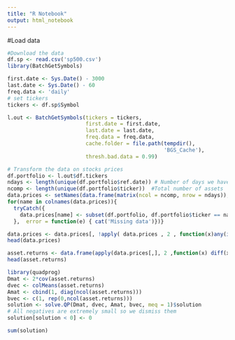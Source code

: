 ---
title: "R Notebook"
output: html_notebook
---
#Load data
```{r}
#Download the data
df.sp <- read.csv('sp500.csv')
library(BatchGetSymbols)

first.date <- Sys.Date() - 3000
last.date <- Sys.Date() - 60
freq.data <- 'daily'
# set tickers
tickers <- df.sp$Symbol

l.out <- BatchGetSymbols(tickers = tickers, 
                         first.date = first.date,
                         last.date = last.date, 
                         freq.data = freq.data,
                         cache.folder = file.path(tempdir(), 
                                                  'BGS_Cache'),
                         thresh.bad.data = 0.99)
```

```{r}
# Transform the data on stocks prices
df.portfolio <- l.out$df.tickers
ndays <- length(unique(df.portfolio$ref.date)) # Number of days we have information on prices for
ncomp <- length(unique(df.portfolio$ticker))  #Total number of assets
data.prices <- setNames(data.frame(matrix(ncol = ncomp, nrow = ndays)), as.vector(unique(df.portfolio$ticker)))
for(name in colnames(data.prices)){
  tryCatch({
    data.prices[name] <- subset(df.portfolio, df.portfolio$ticker == name)$price.close
  },  error = function(e) { cat('Missing data')})}

data.prices <- data.prices[, !apply( data.prices , 2 , function(x)any(is.na(x)))]
head(data.prices)
```

```{r}
asset.returns <- data.frame(apply(data.prices[,], 2 ,function(x) diff(x)/head(x,-1)))
head(asset.returns)
```

```{r}
library(quadprog)
Dmat <- 2*cov(asset.returns)
dvec <- colMeans(asset.returns)
Amat <- cbind(1, diag(ncol(asset.returns)))
bvec <- c(1, rep(0,ncol(asset.returns))) 
solution <- solve.QP(Dmat, dvec, Amat, bvec, meq = 1)$solution
# All negatives are extremely small so we dismiss them
solution[solution < 0] <- 0
```

```{r}
sum(solution)
```

